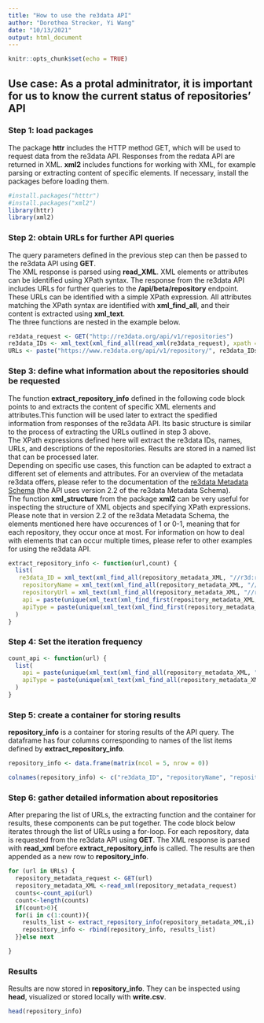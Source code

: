 ```yaml
---
title: "How to use the re3data API"
author: "Dorothea Strecker, Yi Wang"
date: "10/13/2021"
output: html_document
---
```


```r
knitr::opts_chunk$set(echo = TRUE)
```
## Use case: As a protal adminitrator, it is important for us to know the current status of repositories' API
### Step 1: load packages

The package **httr** includes the HTTP method GET, which will be used to request data from the re3data API. Responses from the redata API are returned in XML. **xml2** includes functions for working with XML, for example parsing or extracting content of specific elements. If necessary, install the packages before loading them.

```r
#install.packages("htttr")
#install.packages("xml2")
library(httr)
library(xml2)

```


### Step 2: obtain URLs for further API queries

The query parameters defined in the previous step can then be passed to the re3data API using **GET**.  
The XML response is parsed using **read_XML**. XML elements or attributes can be identified using XPath syntax. The response from the re3data API includes URLs for further queries to the **/api/beta/repository** endpoint. These URLs can be identified with a simple XPath expression. All attributes matching the XPath syntax are identified with **xml_find_all**, and their content is extracted using **xml_text**.  
The three functions are nested in the example below.

```r
re3data_request <- GET("http://re3data.org/api/v1/repositories")
re3data_IDs <- xml_text(xml_find_all(read_xml(re3data_request), xpath = "//id"))
URLs <- paste("https://www.re3data.org/api/v1/repository/", re3data_IDs, sep = "")

```

### Step 3: define what information about the repositories should be requested

The function **extract_repository_info** defined in the following code block points to and extracts the content of specific XML elements and attributes.This function will be used later to extract the spedified information from responses of the re3data API. Its basic structure is similar to the process of extracting the URLs outlined in step 3 above.  
The XPath expressions defined here will extract the re3data IDs, names, URLs, and descriptions of the repositories. Results are stored in a named list that can be processed later.  
Depending on specific use cases, this function can be adapted to extract a different set of elements and attributes. For an overview of the metadata re3data offers, please refer to the documentation of the [re3data Metadata Schema](https://doi.org/10.2312/re3.006) (the API uses version 2.2 of the re3data Metadata Schema).  
The function **xml_structure** from the package **xml2** can be very useful for inspecting the structure of XML objects and specifying XPath expressions.  
Please note that in version 2.2 of the re3data Metadata Schema, the elements mentioned here have occurences of 1 or 0-1, meaning that for each repository, they occur once at most. For information on how to deal with elements that can occur multiple times, please refer to other examples for using the re3data API.

```r
extract_repository_info <- function(url,count) {
  list(
   re3data_ID = xml_text(xml_find_all(repository_metadata_XML, "//r3d:re3data.orgIdentifier")),
    repositoryName = xml_text(xml_find_all(repository_metadata_XML, "//r3d:repositoryName")),
    repositoryUrl = xml_text(xml_find_all(repository_metadata_XML, "//r3d:repositoryURL")),
    api = paste(unique(xml_text(xml_find_first(repository_metadata_XML,paste0("//r3d:api","[",as.character(count),"]"))))),
    apiType = paste(unique(xml_text(xml_find_first(repository_metadata_XML,paste0("//r3d:api","[",as.character(count),"]","/@apiType")))))
  )
}
```
### Step 4: Set the iteration frequency
```r
count_api <- function(url) {
  list(
    api = paste(unique(xml_text(xml_find_all(repository_metadata_XML, "//r3d:api")))),
    apiType = paste(unique(xml_text(xml_find_all(repository_metadata_XML, "//r3d:api/@apiType"))))
  )
}
```

### Step 5: create a container for storing results

**repository_info** is a container for storing results of the API query. The dataframe has four columns corresponding to names of the list items defined by **extract_repository_info**.

```r

repository_info <- data.frame(matrix(ncol = 5, nrow = 0))

colnames(repository_info) <- c("re3data_ID", "repositoryName", "repositoryUrl","api","apiType")

```

### Step 6: gather detailed information about repositories

After preparing the list of URLs, the extracting function and the container for results, these components can be put together. The code block below iterates through the list of URLs using a for-loop. For each repository, data is requested from the re3data API using **GET**. The XML response is parsed with **read_xml** before **extract_repository_info** is called. The results are then appended as a new row to **repository_info**.

```r
for (url in URLs) {
  repository_metadata_request <- GET(url)
  repository_metadata_XML <-read_xml(repository_metadata_request) 
  counts<-count_api(url)
  count<-length(counts)
  if(count>0){
  for(i in c(1:count)){
    results_list <- extract_repository_info(repository_metadata_XML,i)
    repository_info <- rbind(repository_info, results_list)    
  }}else next

}

```

### Results

Results are now stored in **repository_info**. They can be inspected using **head**, visualized or stored locally with **write.csv**.

```r
head(repository_info)

```


